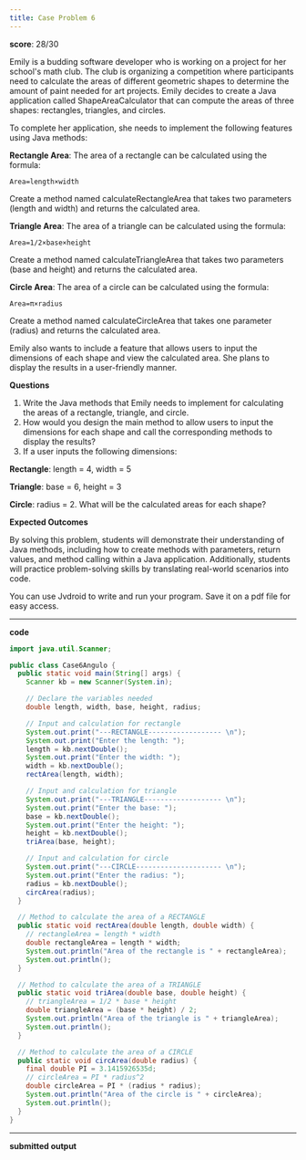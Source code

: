 ```yaml
---
title: Case Problem 6
---
```


**score**: 28/30

Emily is a budding software developer who is working on a project for her school's math club. The club is organizing a competition where participants need to calculate the areas of different geometric shapes to determine the amount of paint needed for art projects. Emily decides to create a Java application called ShapeAreaCalculator that can compute the areas of three shapes: rectangles, triangles, and circles.

To complete her application, she needs to implement the following features using Java methods:

**Rectangle Area**: The area of a rectangle can be calculated using the formula:

`Area=length×width`

Create a method named calculateRectangleArea that takes two parameters (length and width) and returns the calculated area.

**Triangle Area**: The area of a triangle can be calculated using the formula:

`Area=1/2×base×height`

Create a method named calculateTriangleArea that takes two parameters (base and height) and returns the calculated area.

**Circle Area**: The area of a circle can be calculated using the formula:

`Area=π×radius`

Create a method named calculateCircleArea that takes one parameter (radius) and returns the calculated area.

Emily also wants to include a feature that allows users to input the dimensions of each shape and view the calculated area. She plans to display the results in a user-friendly manner.

**Questions**

1. Write the Java methods that Emily needs to implement for calculating the areas of a rectangle, triangle, and circle.
2. How would you design the main method to allow users to input the dimensions for each shape and call the corresponding methods to display the results?
3. If a user inputs the following dimensions:

**Rectangle**: length = 4, width = 5

**Triangle**: base = 6, height = 3

**Circle**: radius = 2. What will be the calculated areas for each shape?

**Expected Outcomes**

By solving this problem, students will demonstrate their understanding of Java methods, including how to create methods with parameters, return values, and method calling within a Java application. Additionally, students will practice problem-solving skills by translating real-world scenarios into code.

You can use Jvdroid to write and run your program. Save it on a pdf file for easy access.

---

**code**

```java title="Case6Angulo.java"
import java.util.Scanner;

public class Case6Angulo {
  public static void main(String[] args) {
    Scanner kb = new Scanner(System.in);

    // Declare the variables needed
    double length, width, base, height, radius;

    // Input and calculation for rectangle
    System.out.print("---RECTANGLE------------------ \n");
    System.out.print("Enter the length: ");
    length = kb.nextDouble();
    System.out.print("Enter the width: ");
    width = kb.nextDouble();
    rectArea(length, width);

    // Input and calculation for triangle
    System.out.print("---TRIANGLE------------------- \n");
    System.out.print("Enter the base: ");
    base = kb.nextDouble();
    System.out.print("Enter the height: ");
    height = kb.nextDouble();
    triArea(base, height);

    // Input and calculation for circle
    System.out.print("---CIRCLE--------------------- \n");
    System.out.print("Enter the radius: ");
    radius = kb.nextDouble();
    circArea(radius);
  }

  // Method to calculate the area of a RECTANGLE
  public static void rectArea(double length, double width) {
    // rectangleArea = length * width
    double rectangleArea = length * width;
    System.out.println("Area of the rectangle is " + rectangleArea);
    System.out.println();
  }

  // Method to calculate the area of a TRIANGLE
  public static void triArea(double base, double height) {
    // triangleArea = 1/2 * base * height
    double triangleArea = (base * height) / 2; 
    System.out.println("Area of the triangle is " + triangleArea);
    System.out.println();
  }

  // Method to calculate the area of a CIRCLE
  public static void circArea(double radius) {
    final double PI = 3.1415926535d;
    // circleArea = PI * radius^2
    double circleArea = PI * (radius * radius);
    System.out.println("Area of the circle is " + circleArea);
    System.out.println();
  }
}
```

---

**submitted output**

<FileCard fileName="Case6Angulo.pdf" image="" filePath="/files/Case6Angulo.pdf" />
